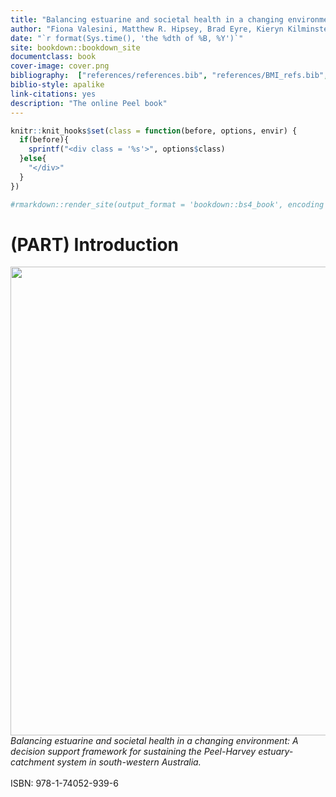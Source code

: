 ```yaml
--- 
title: "Balancing estuarine and societal health in a changing environment"
author: "Fiona Valesini, Matthew R. Hipsey, Brad Eyre, Kieryn Kilminster, Paul Plummer, Mike Elliott, Chris Hallett, Peisheng Huang, Brendan Busch, Naomi Wells, Karl Hennig, Sorcha Cronin-O’Reilly, Mustefa Reshid, Oliver Krumholz, Julia Horsley and Jill Trinh"
date: "`r format(Sys.time(), 'the %dth of %B, %Y')`"
site: bookdown::bookdown_site
documentclass: book
cover-image: cover.png
bibliography:  ["references/references.bib", "references/BMI_refs.bib", "references/all_refs.bib"]
biblio-style: apalike
link-citations: yes
description: "The online Peel book"
---
```


```r
knitr::knit_hooks$set(class = function(before, options, envir) {
  if(before){
    sprintf("<div class = '%s'>", options$class)
  }else{
    "</div>"
  }
})

#rmarkdown::render_site(output_format = 'bookdown::bs4_book', encoding = 'UTF-8')
```


# (PART)  Introduction {-} 

::: {.body-text width="100%"}

![](cover.png){.cover width="750"} *Balancing estuarine and societal health in a changing environment: A decision support framework for sustaining the Peel-Harvey estuary-catchment system in south-western Australia.*
<br>
<br>
ISBN: 978-1-74052-939-6
<br>
<br>
<br>
<br>
<br>
<br>
<br>
<br>

:::


